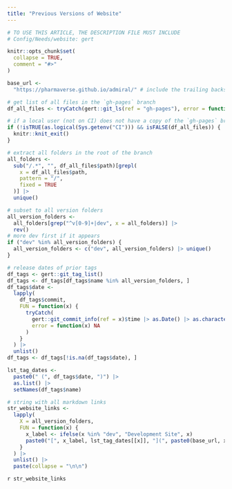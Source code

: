 ```yaml
---
title: "Previous Versions of Website"
---
```


```r
# TO USE THIS ARTICLE, THE DESCRIPTION FILE MUST INCLUDE
# Config/Needs/website: gert

knitr::opts_chunk$set(
  collapse = TRUE,
  comment = "#>"
)
```

```r
base_url <-
  "https://pharmaverse.github.io/admiral/" # include the trailing backslash!

# get list of all files in the `gh-pages` branch
df_all_files <- tryCatch(gert::git_ls(ref = "gh-pages"), error = function(x) FALSE)

# if a local user (not on CI) does not have a copy of the `gh-pages` branch, exit silently
if (!isTRUE(as.logical(Sys.getenv("CI"))) && isFALSE(df_all_files)) {
  knitr::knit_exit()
}

# extract all folders in the root of the branch
all_folders <-
  sub("/.*", "", df_all_files$path)[grepl(
    x = df_all_files$path,
    pattern = "/",
    fixed = TRUE
  )] |>
  unique()

# subset to all version folders
all_version_folders <-
  all_folders[grep("^v[0-9]+|dev", x = all_folders)] |>
  rev()
# more dev first if it appears
if ("dev" %in% all_version_folders) {
  all_version_folders <- c("dev", all_version_folders) |> unique()
}

# release dates of prior tags
df_tags <- gert::git_tag_list()
df_tags <- df_tags[df_tags$name %in% all_version_folders, ]
df_tags$date <-
  lapply(
    df_tags$commit,
    FUN = function(x) {
      tryCatch(
        gert::git_commit_info(ref = x)$time |> as.Date() |> as.character(),
        error = function(x) NA
      )
    }
  ) |>
  unlist()
df_tags <- df_tags[!is.na(df_tags$date), ]

lst_tag_dates <-
  paste0(" (", df_tags$date, ")") |>
  as.list() |>
  setNames(df_tags$name)

# string with all markdown links
str_website_links <-
  lapply(
    X = all_version_folders,
    FUN = function(x) {
      x_label <- ifelse(x %in% "dev", "Development Site", x)
      paste0("[", x_label, lst_tag_dates[[x]], "](", paste0(base_url, x), ")")
    }
  ) |>
  unlist() |>
  paste(collapse = "\n\n")
```

`r str_website_links`

